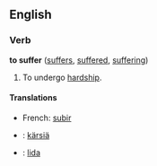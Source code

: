==English==

===Verb===
'''to suffer'''  ([[suffers]], [[suffered]], [[suffering]])
# To undergo [[hardship]].

====Translations====
*French: [[subir]]
*{{fi}}: [[kärsiä]]
*{{sv}}: [[lida]]